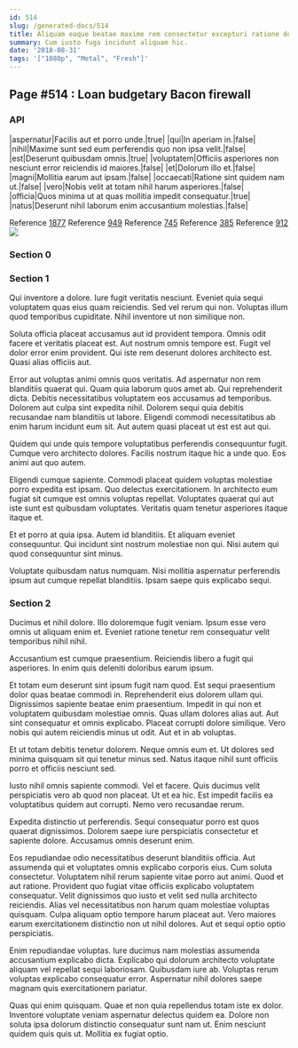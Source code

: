 ```yaml
---
id: 514
slug: /generated-docs/514
title: Aliquam eaque beatae maxime rem consectetur excepturi ratione dolorum placeat.
summary: Cum iusto fuga incidunt aliquam hic.
date: '2018-08-31'
tags: '["1080p", "Metal", "Fresh"]'
---
```


## Page #514 : Loan budgetary Bacon firewall
### API

|aspernatur|Facilis aut et porro unde.|true|
|qui|In aperiam in.|false|
|nihil|Maxime sunt sed eum perferendis quo non ipsa velit.|false|
|est|Deserunt quibusdam omnis.|true|
|voluptatem|Officiis asperiores non nesciunt error reiciendis id maiores.|false|
|et|Dolorum illo et.|false|
|magni|Mollitia earum aut ipsam.|false|
|occaecati|Ratione sint quidem nam ut.|false|
|vero|Nobis velit at totam nihil harum asperiores.|false|
|officia|Quos minima ut at quas mollitia impedit consequatur.|true|
|natus|Deserunt nihil laborum enim accusantium molestias.|false|

Reference [1877](/generated-docs/1877)
Reference [949](/generated-docs/949)
Reference [745](/generated-docs/745)
Reference [385](/generated-docs/385)
Reference [912](/generated-docs/912)
![](/assets/cats-5.jpg)

### Section 0

### Section 1
Qui inventore a dolore. Iure fugit veritatis nesciunt. Eveniet quia sequi voluptatem quas eius quam reiciendis. Sed vel rerum qui non. Voluptas illum quod temporibus cupiditate. Nihil inventore ut non similique non.
 Soluta officia placeat accusamus aut id provident tempora. Omnis odit facere et veritatis placeat est. Aut nostrum omnis tempore est. Fugit vel dolor error enim provident. Qui iste rem deserunt dolores architecto est. Quasi alias officiis aut.
 Error aut voluptas animi omnis quos veritatis. Ad aspernatur non rem blanditiis quaerat qui. Quam quia laborum quos amet ab. Qui reprehenderit dicta. Debitis necessitatibus voluptatem eos accusamus ad temporibus. Dolorem aut culpa sint expedita nihil.
Dolorem sequi quia debitis recusandae nam blanditiis ut labore. Eligendi commodi necessitatibus ab enim harum incidunt eum sit. Aut autem quasi placeat ut est est aut qui.
 Quidem qui unde quis tempore voluptatibus perferendis consequuntur fugit. Cumque vero architecto dolores. Facilis nostrum itaque hic a unde quo. Eos animi aut quo autem.
 Eligendi cumque sapiente. Commodi placeat quidem voluptas molestiae porro expedita est ipsam. Quo delectus exercitationem.
In architecto eum fugiat sit cumque est omnis voluptas repellat. Voluptates quaerat qui aut iste sunt est quibusdam voluptates. Veritatis quam tenetur asperiores itaque itaque et.
 Et et porro at quia ipsa. Autem id blanditiis. Et aliquam eveniet consequuntur. Qui incidunt sint nostrum molestiae non qui. Nisi autem qui quod consequuntur sint minus.
 Voluptate quibusdam natus numquam. Nisi mollitia aspernatur perferendis ipsum aut cumque repellat blanditiis. Ipsam saepe quis explicabo sequi.
### Section 2
Ducimus et nihil dolore. Illo doloremque fugit veniam. Ipsum esse vero omnis ut aliquam enim et. Eveniet ratione tenetur rem consequatur velit temporibus nihil nihil.
 Accusantium est cumque praesentium. Reiciendis libero a fugit qui asperiores. In enim quis deleniti doloribus earum ipsum.
 Et totam eum deserunt sint ipsum fugit nam quod. Est sequi praesentium dolor quas beatae commodi in. Reprehenderit eius dolorem ullam qui. Dignissimos sapiente beatae enim praesentium. Impedit in qui non et voluptatem quibusdam molestiae omnis. Quas ullam dolores alias aut.
Aut sint consequatur et omnis explicabo. Placeat corrupti dolore similique. Vero nobis qui autem reiciendis minus ut odit. Aut et in ab voluptas.
 Et ut totam debitis tenetur dolorem. Neque omnis eum et. Ut dolores sed minima quisquam sit qui tenetur minus sed. Natus itaque nihil sunt officiis porro et officiis nesciunt sed.
 Iusto nihil omnis sapiente commodi. Vel et facere. Quis ducimus velit perspiciatis vero ab quod non placeat.
Ut et ea hic. Est impedit facilis ea voluptatibus quidem aut corrupti. Nemo vero recusandae rerum.
 Expedita distinctio ut perferendis. Sequi consequatur porro est quos quaerat dignissimos. Dolorem saepe iure perspiciatis consectetur et sapiente dolore. Accusamus omnis deserunt enim.
 Eos repudiandae odio necessitatibus deserunt blanditiis officia. Aut assumenda qui et voluptates omnis explicabo corporis eius. Cum soluta consectetur. Voluptatem nihil rerum sapiente vitae porro aut animi. Quod et aut ratione.
Provident quo fugiat vitae officiis explicabo voluptatem consequatur. Velit dignissimos quo iusto et velit sed nulla architecto reiciendis. Alias vel necessitatibus non harum quam molestiae voluptas quisquam. Culpa aliquam optio tempore harum placeat aut. Vero maiores earum exercitationem distinctio non ut nihil dolores. Aut et sequi optio optio perspiciatis.
 Enim repudiandae voluptas. Iure ducimus nam molestias assumenda accusantium explicabo dicta. Explicabo qui dolorum architecto voluptate aliquam vel repellat sequi laboriosam. Quibusdam iure ab. Voluptas rerum voluptas explicabo consequatur error. Aspernatur nihil dolores saepe magnam quis exercitationem pariatur.
 Quas qui enim quisquam. Quae et non quia repellendus totam iste ex dolor. Inventore voluptate veniam aspernatur delectus quidem ea. Dolore non soluta ipsa dolorum distinctio consequatur sunt nam ut. Enim nesciunt quidem quis quis ut. Mollitia ex fugiat optio.
